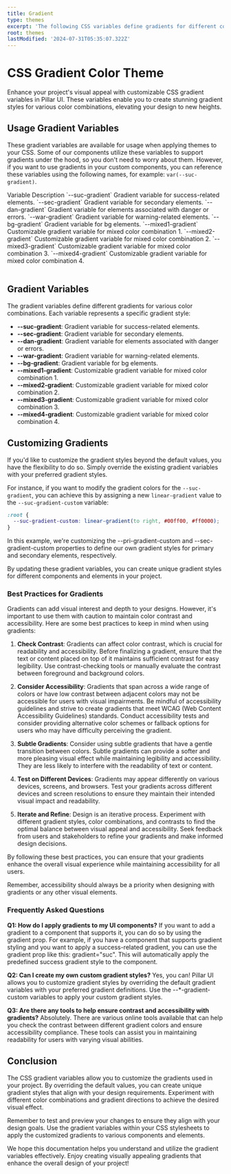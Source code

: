 ```yaml
---
title: Gradient
type: themes
excerpt: 'The following CSS variables define gradients for different color combinations. These variables allow you to customize the gradients used in your project. If you prefer different gradient styles, you can override these values according to your needs.'
root: themes
lastModified: '2024-07-31T05:35:07.322Z'
---
```


# CSS Gradient Color Theme

Enhance your project's visual appeal with customizable CSS gradient variables in Pillar UI. These variables enable you to create stunning gradient styles for various color combinations, elevating your design to new heights.

## Usage Gradient Variables

These gradient variables are available for usage when applying themes to your CSS. Some of our components utilize these variables to support gradients under the hood, so you don't need to worry about them. However, if you want to use gradients in your custom components, you can reference these variables using the following names, for example: `var(--suc-gradient)`.

<Table>
  <TableRow type="head">
    <TableColumn as="th">Variable</TableColumn>
    <TableColumn as="th">Description</TableColumn>
  </TableRow>
  <TableRow>
    <TableColumn>`--suc-gradient`</TableColumn>
    <TableColumn>Gradient variable for success-related elements.</TableColumn>
  </TableRow>
  <TableRow>
    <TableColumn>`--sec-gradient`</TableColumn>
    <TableColumn>Gradient variable for secondary elements.</TableColumn>
  </TableRow>
  <TableRow>
    <TableColumn>`--dan-gradient`</TableColumn>
    <TableColumn>Gradient variable for elements associated with danger or errors.</TableColumn>
  </TableRow>
  <TableRow>
    <TableColumn>`--war-gradient`</TableColumn>
    <TableColumn>Gradient variable for warning-related elements.</TableColumn>
  </TableRow>
  <TableRow>
    <TableColumn>`--bg-gradient`</TableColumn>
    <TableColumn>Gradient variable for bg elements.</TableColumn>
  </TableRow>
  <TableRow>
    <TableColumn>`--mixed1-gradient`</TableColumn>
    <TableColumn>Customizable gradient variable for mixed color combination 1.</TableColumn>
  </TableRow>
  <TableRow>
    <TableColumn>`--mixed2-gradient`</TableColumn>
    <TableColumn>Customizable gradient variable for mixed color combination 2.</TableColumn>
  </TableRow>
  <TableRow>
    <TableColumn>`--mixed3-gradient`</TableColumn>
    <TableColumn>Customizable gradient variable for mixed color combination 3.</TableColumn>
  </TableRow>
  <TableRow>
    <TableColumn>`--mixed4-gradient`</TableColumn>
    <TableColumn>Customizable gradient variable for mixed color combination 4.</TableColumn>
  </TableRow>
</Table>

## Gradient Variables

The gradient variables define different gradients for various color combinations. Each variable represents a specific gradient style:

- **--suc-gradient**: Gradient variable for success-related elements.
- **--sec-gradient**: Gradient variable for secondary elements.
- **--dan-gradient**: Gradient variable for elements associated with danger or errors.
- **--war-gradient**: Gradient variable for warning-related elements.
- **--bg-gradient**: Gradient variable for bg elements.
- **--mixed1-gradient**: Customizable gradient variable for mixed color combination 1.
- **--mixed2-gradient**: Customizable gradient variable for mixed color combination 2.
- **--mixed3-gradient**: Customizable gradient variable for mixed color combination 3.
- **--mixed4-gradient**: Customizable gradient variable for mixed color combination 4.

## Customizing Gradients

If you'd like to customize the gradient styles beyond the default values, you have the flexibility to do so. Simply override the existing gradient variables with your preferred gradient styles.

For instance, if you want to modify the gradient colors for the `--suc-gradient`, you can achieve this by assigning a new `linear-gradient` value to the `--suc-gradient-custom` variable:

```css showLineNumbers title="themes.css"
:root {
  --suc-gradient-custom: linear-gradient(to right, #00ff00, #ff0000);
}
```

In this example, we're customizing the --pri-gradient-custom and --sec-gradient-custom properties to define our own gradient styles for primary and secondary elements, respectively.

By updating these gradient variables, you can create unique gradient styles for different components and elements in your project.

### Best Practices for Gradients

Gradients can add visual interest and depth to your designs. However, it's important to use them with caution to maintain color contrast and accessibility. Here are some best practices to keep in mind when using gradients:

1. **Check Contrast**: Gradients can affect color contrast, which is crucial for readability and accessibility. Before finalizing a gradient, ensure that the text or content placed on top of it maintains sufficient contrast for easy legibility. Use contrast-checking tools or manually evaluate the contrast between foreground and background colors.

2. **Consider Accessibility**: Gradients that span across a wide range of colors or have low contrast between adjacent colors may not be accessible for users with visual impairments. Be mindful of accessibility guidelines and strive to create gradients that meet WCAG (Web Content Accessibility Guidelines) standards. Conduct accessibility tests and consider providing alternative color schemes or fallback options for users who may have difficulty perceiving the gradient.

3. **Subtle Gradients**: Consider using subtle gradients that have a gentle transition between colors. Subtle gradients can provide a softer and more pleasing visual effect while maintaining legibility and accessibility. They are less likely to interfere with the readability of text or content.

4. **Test on Different Devices**: Gradients may appear differently on various devices, screens, and browsers. Test your gradients across different devices and screen resolutions to ensure they maintain their intended visual impact and readability.

5. **Iterate and Refine**: Design is an iterative process. Experiment with different gradient styles, color combinations, and contrasts to find the optimal balance between visual appeal and accessibility. Seek feedback from users and stakeholders to refine your gradients and make informed design decisions.

By following these best practices, you can ensure that your gradients enhance the overall visual experience while maintaining accessibility for all users.

Remember, accessibility should always be a priority when designing with gradients or any other visual elements.

### Frequently Asked Questions

**Q1: How do I apply gradients to my UI components?**
If you want to add a gradient to a component that supports it, you can do so by using the gradient prop. For example, if you have a component that supports gradient styling and you want to apply a success-related gradient, you can use the gradient prop like this: gradient="suc". This will automatically apply the predefined success gradient style to the component.

**Q2: Can I create my own custom gradient styles?**
Yes, you can! Pillar UI allows you to customize gradient styles by overriding the default gradient variables with your preferred gradient definitions. Use the --\*-gradient-custom variables to apply your custom gradient styles.

**Q3: Are there any tools to help ensure contrast and accessibility with gradients?**
Absolutely. There are various online tools available that can help you check the contrast between different gradient colors and ensure accessibility compliance. These tools can assist you in maintaining readability for users with varying visual abilities.

## Conclusion

The CSS gradient variables allow you to customize the gradients used in your project. By overriding the default values, you can create unique gradient styles that align with your design requirements. Experiment with different color combinations and gradient directions to achieve the desired visual effect.

Remember to test and preview your changes to ensure they align with your design goals. Use the gradient variables within your CSS stylesheets to apply the customized gradients to various components and elements.

We hope this documentation helps you understand and utilize the gradient variables effectively. Enjoy creating visually appealing gradients that enhance the overall design of your project!
